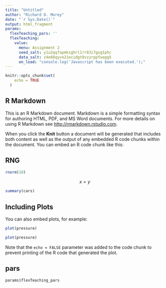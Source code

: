 ```yaml
---
title: "Untitled"
author: "Richard D. Morey"
date: "`r Sys.Date()`"
output: html_fragment
params:
  flexTeaching_pars: ''
  flexTeaching:
    value:
      menu: Assignment 2
      seed_salt: y1u2qqfapmkzghrl1rr83i7gxg1phc
      data_salt: z4e68qyvo21ecidgt8vzyrppfwagg5
      on_load: "console.log('Javascript has been executed.');"
---
```


```r
knitr::opts_chunk$set(
    echo = TRUE
  )
```

## R Markdown

This is an R Markdown document. Markdown is a simple formatting syntax for authoring HTML, PDF, and MS Word documents. For more details on using R Markdown see <http://rmarkdown.rstudio.com>.

When you click the **Knit** button a document will be generated that includes both content as well as the output of any embedded R code chunks within the document. You can embed an R code chunk like this:

## RNG

```r
rnorm(10)
```


$$
  x = y
$$


```r
summary(cars)
```

## Including Plots

You can also embed plots, for example:

```r
plot(pressure)
```

```r
plot(pressure)
```


Note that the `echo = FALSE` parameter was added to the code chunk to prevent printing of the R code that generated the plot.


## pars

```r
params$flexTeaching_pars
```



